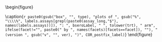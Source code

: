 \begin{figure}
\center
    
\includegraphics[width=1\textwidth]{`r here("cor_graphical", "output", attr(config,"config"), COR, gsub("[_]+", "_", paste0(type, "_", assay, "_", trt, "_", bsero, "_", facet, "_", ver, "_", study_name)))`}

\caption{`r paste0(gsub("box", "", type), "plots of ", gsub("%", "\\\\%", labels.assays[grepl(paste0(assay_long,"$"), names(labels.assays))]), ": ", bseroLabel, " ", tolower(trt), " arm", ifelse(facet!="", paste0(" by ", names(facets)[facets==facet]), ""), " (version ", gsub("v", "", ver), ")", COR_postfix_label)`}
\end{figure}

\hphantom{Random text to appease the latex god}



